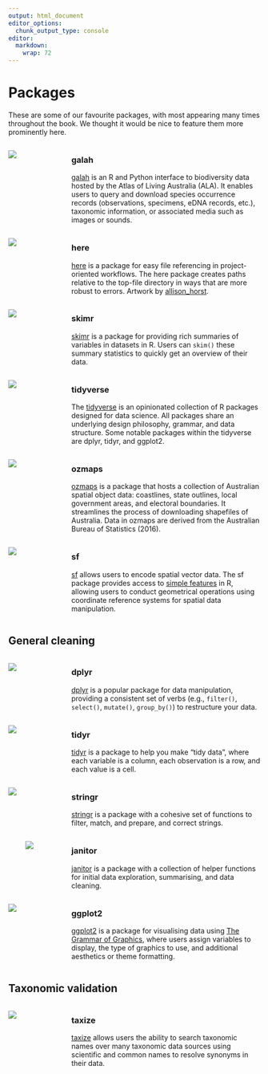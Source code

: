 ```yaml
---
output: html_document
editor_options: 
  chunk_output_type: console
editor: 
  markdown: 
    wrap: 72
---
```


# Packages

These are some of our favourite packages, with most appearing many times throughout the book. We thought it would be nice to feature them more prominently here.

::: {style="display: flex;"}

::: {style="width: 25%;"}
<a href="https://galah.ala.org.au">
![](images/hex/galah_logo.png){.hex-logo} </a>
:::


::: {style="width: 75%;"}
### galah

[galah](https://galah.ala.org.au) is an R and Python interface to biodiversity
data hosted by the Atlas of Living Australia (ALA). It enables users to query
and download species occurrence records (observations, specimens, eDNA records,
etc.), taxonomic information, or associated media such as images or sounds.
:::
:::


::: {style="display: flex;"}

::: {style="width: 25%;"}

<a href="https://here.r-lib.org/index.html">

![](images/hex/herepkg.png){.hex-logo} </a>
:::

::: {style="width: 75%;"}
### here

[here](https://here.r-lib.org/index.html) is a package for easy file referencing
in project-oriented workflows. The here package creates paths relative to
the top-file directory in ways that are more robust to errors. Artwork by
[allison_horst](https://x.com/allison_horst?lang=en).
:::
:::


::: {style="display: flex;"}

::: {style="width: 25%;"}
<a href="https://docs.ropensci.org/skimr/">
![](images/hex/skimr_logo.png){.hex-logo} </a>
:::

::: {style="width: 75%;"}
### skimr

[skimr](https://docs.ropensci.org/skimr/) is a package for providing rich
summaries of variables in datasets in R. Users can `skim()` these summary
statistics to quickly get an overview of their data.
:::
:::

::: {style="display: flex;"}

::: {style="width: 25%;"}
<a href="https://www.tidyverse.org">
![](images/hex/tidyverse_logo.png){.hex-logo} </a>
:::

::: {style="width: 75%;"}
### tidyverse

The [tidyverse](https://www.tidyverse.org) is an opinionated collection of R
packages designed for data science. All packages share an underlying design
philosophy, grammar, and data structure. Some notable packages within the
tidyverse are dplyr, tidyr, and ggplot2.
:::
:::

::: {style="display: flex;"}

::: {style="width: 25%;"}

<a href="https://github.com/mdsumner/ozmaps">

![](images/hex/ozmaps_plot.png){.hex-logo} </a>
:::

::: {style="width: 75%;"}
### ozmaps

[ozmaps](https://github.com/mdsumner/ozmaps) is a package that hosts a
collection of Australian spatial object data: coastlines, state
outlines, local government areas, and electoral boundaries. It streamlines the
process of downloading shapefiles of Australia. Data in ozmaps are derived from
the Australian Bureau of Statistics (2016).

:::
:::

::: {style="display: flex;"}

::: {style="width: 25%;"}
<a href="https://r-spatial.github.io/sf/">
![](images/hex/sf_hex.png){.hex-logo} </a>
:::

::: {style="width: 75%;"}
### sf

[sf](https://r-spatial.github.io/sf/) allows users to encode spatial vector
data. The sf package provides access to [simple
features](https://en.wikipedia.org/wiki/Simple_Features) in R, allowing users to
conduct geometrical operations using coordinate reference systems for spatial
data manipulation.

:::
:::

## General cleaning


::: {style="display: flex;"}

::: {style="width: 25%;"}
<a href="https://dplyr.tidyverse.org/"> 
![](images/hex/dplyr_hex.png){.hex-logo} </a>
:::

::: {style="width: 75%;"}

### dplyr

[dplyr](https://dplyr.tidyverse.org) is a popular package for data manipulation, providing a consistent set of verbs (e.g., `filter()`, `select()`, `mutate()`, `group_by()`) to restructure your data. 

:::
:::


::: {style="display: flex;"}

::: {style="width: 25%;"}
<a href="https://tidyr.tidyverse.org/"> 
![](images/hex/tidyr_hex.png){.hex-logo} </a>
:::

::: {style="width: 75%;"}
### tidyr

[tidyr](https://tidyr.tidyverse.org) is a package to help you make "tidy data", where each variable is a column, each observation is a row, and each value is a cell. 

:::
:::

::: {style="display: flex;"}

::: {style="width: 25%;"}
<a href="https://stringr.tidyverse.org/">
![](images/hex/stringr_hex.png){.hex-logo} </a>
:::

::: {style="width: 75%;"}

### stringr

[stringr](https://stringr.tidyverse.org/) is a package with a cohesive set of functions to filter, match, and prepare, and correct strings. 

:::
:::


::: {style="display: flex;"}

::: {style="width: 25%;"}

<a href="https://cran.r-project.org/web/packages/janitor/vignettes/janitor.html">

![](images/hex/janitor_logo.png){.hex-logo style="padding-left:34px!important; padding-right:20px!important;"} </a>
:::

::: {style="width: 75%;"}
### janitor

[janitor](https://cran.r-project.org/web/packages/janitor/vignettes/janitor.html) is a package with a collection of helper functions for initial data exploration, summarising, and data cleaning.
:::
:::


::: {style="display: flex;"}

::: {style="width: 25%;"}
<a href="https://ggplot2.tidyverse.org/">

![](images/hex/ggplot2_hex.png){.hex-logo} </a>
:::

::: {style="width: 75%;"}
### ggplot2

[ggplot2](https://ggplot2.tidyverse.org/) is a package for visualising data using [The Grammar of Graphics](https://r4ds.had.co.nz/data-visualisation.html), where users assign variables to display, the type of graphics to use, and additional aesthetics or theme formatting. 
:::
:::


## Taxonomic validation


::: {style="display: flex;"}

::: {style="width: 25%;"}

<a href="https://docs.ropensci.org/taxize/articles/taxize.html">

![](images/hex/ropenscience_hex.png){.hex-logo} </a>
:::

::: {style="width: 75%;"}

### taxize

[taxize](https://docs.ropensci.org/taxize/articles/taxize.html) allows users the ability to search taxonomic names over many taxonomic data sources using scientific and common names to resolve synonyms in their data.  

:::
:::

